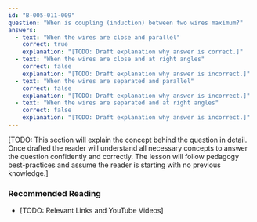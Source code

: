 ```yaml
---
id: "B-005-011-009"
question: "When is coupling (induction) between two wires maximum?"
answers:
  - text: "When the wires are close and parallel"
    correct: true
    explanation: "[TODO: Draft explanation why answer is correct.]"
  - text: "When the wires are close and at right angles"
    correct: false
    explanation: "[TODO: Draft explanation why answer is incorrect.]"
  - text: "When the wires are separated and parallel"
    correct: false
    explanation: "[TODO: Draft explanation why answer is incorrect.]"
  - text: "When the wires are separated and at right angles"
    correct: false
    explanation: "[TODO: Draft explanation why answer is incorrect.]"
---
```


[TODO: This section will explain the concept behind the question in detail. Once drafted the reader will understand all necessary concepts to answer the question confidently and correctly. The lesson will follow pedagogy best-practices and assume the reader is starting with no previous knowledge.]

### Recommended Reading

- [TODO: Relevant Links and YouTube Videos]
